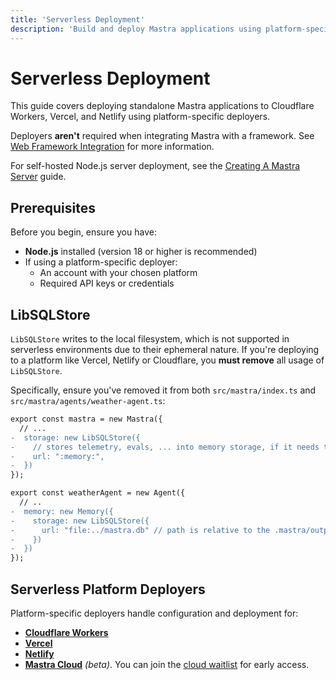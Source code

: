 ```yaml
---
title: 'Serverless Deployment'
description: 'Build and deploy Mastra applications using platform-specific deployers or standard HTTP servers'
---
```


# Serverless Deployment

This guide covers deploying standalone Mastra applications to Cloudflare Workers, Vercel, and Netlify using platform-specific deployers.

Deployers **aren't** required when integrating Mastra with a framework. See [Web Framework Integration](/docs/deployment/web-framework) for more information.

For self-hosted Node.js server deployment, see the [Creating A Mastra Server](/docs/deployment/server) guide.

## Prerequisites

Before you begin, ensure you have:

- **Node.js** installed (version 18 or higher is recommended)
- If using a platform-specific deployer:
  - An account with your chosen platform
  - Required API keys or credentials

## LibSQLStore

`LibSQLStore` writes to the local filesystem, which is not supported in serverless environments due to their ephemeral nature. If you're deploying to a platform like Vercel, Netlify or Cloudflare, you **must remove** all usage of `LibSQLStore`.

Specifically, ensure you've removed it from both `src/mastra/index.ts` and `src/mastra/agents/weather-agent.ts`:

```diff filename="src/mastra/index.ts" showLineNumbers
export const mastra = new Mastra({
  // ...
-  storage: new LibSQLStore({
-    // stores telemetry, evals, ... into memory storage, if it needs to persist, change to file:../mastra.db
-    url: ":memory:",
-  })
});
```

```diff filename="src/mastra/agents/weather-agent.ts" showLineNumbers
export const weatherAgent = new Agent({
  // ..
-  memory: new Memory({
-    storage: new LibSQLStore({
-      url: "file:../mastra.db" // path is relative to the .mastra/output directory
-    })
-  })
});
```

## Serverless Platform Deployers

Platform-specific deployers handle configuration and deployment for:

- **[Cloudflare Workers](/reference/deployer/cloudflare)**
- **[Vercel](/reference/deployer/vercel)**
- **[Netlify](/reference/deployer/netlify)**
- **[Mastra Cloud](/docs/mastra-cloud/overview)** _(beta)_. You can join the [cloud waitlist](https://mastra.ai/cloud-beta) for early access.

